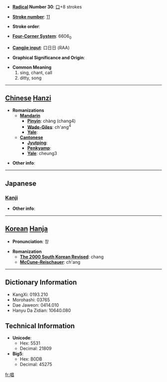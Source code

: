 * '''[[Wiktionary:Chinese radical index| Radical]] Number 30''': [[Wiktionary:Chinese radical index 口|口]]+8 strokes

* '''[[Wiktionary:Chinese total strokes index|Stroke number]]''': [[Wiktionary:Chinese total strokes index 11|11]]

* '''Stroke order''': 

* '''[[Wiktionary:Chinese four corner index|Four-Corner System]]''': 6606<sub>0</sub>

* '''[[Wiktionary:Chinese Cangjie index|Cangjie input]]''': 口日日 (RAA)

* '''Graphical Significance and Origin''': 

* '''Common Meaning'''
*#sing, chant, call
*# ditty, song


----

== [[Chinese]] [[Hanzi]] ==

* '''Romanizations'''
** '''[[Mandarin]]'''
*** '''[[Pinyin]]''': chàng (chang4)
*** '''[[Wade-Giles]]''': ch'ang<sup>4</sup>
*** '''[[Yale]]''': 
** '''[[Cantonese]]'''
*** '''[[Jyutping]]''':
*** '''[[Penkyamp]]''': 
*** '''[[Yale]]''': cheung3

* '''Other info''': 

----

==Japanese==
===[[Kanji]]===
{{kanji|on readings=[[しょう]] (shō)
|kun readings=[[となえる]] (tonaeru), [[うたう]] (utau), [[うた]] (uta)
}}

* '''Other info''':  

----

== [[Korean]] [[Hanja]] ==

* '''Pronunciation''': 창

* '''Romanization'''
** '''[[The 2000 South Korean Revised Romanization|The 2000 South Korean Revised]]''': chang
** '''[[McCune-Reischauer]]''': ch'ang

----

== Dictionary Information ==

* KangXi: 0193.210
* Morohashi: 03765
* Dae Jaweon: 0414.010
* Hanyu Da Zidian: 10640.080

== Technical Information ==

* '''Unicode''':
** Hex: 5531
** Decimal: 21809
* '''Big5''':
** Hex: B0DB
** Decimal: 45275

[[fr:唱]]